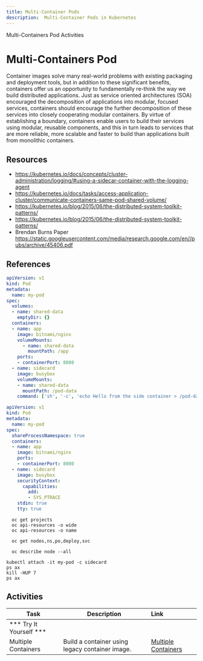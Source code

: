 ```yaml
---
title: Multi-Container Pods
description:  Multi-Container Pods in Kubernetes
---
```


<AnchorLinks>
  <AnchorLink>Multi-Containers Pod</AnchorLink>
  <AnchorLink>Activities</AnchorLink>
</AnchorLinks>

# Multi-Containers Pod

Container images solve many real-world problems with existing packaging and deployment tools, but in addition to these significant benefits, containers offer us an opportunity to fundamentally re-think the way we build distributed applications. Just as service oriented architectures (SOA) encouraged the decomposition of applications into modular, focused services, containers should encourage the further decomposition of these services into closely cooperating modular containers.  By virtue of establishing a boundary, containers enable users to build their services using modular, reusable components, and this in turn leads to services that are more reliable, more scalable and faster to build than applications built from monolithic containers.

## Resources
- https://kubernetes.io/docs/concepts/cluster-administration/logging/#using-a-sidecar-container-with-the-logging-agent
- https://kubernetes.io/docs/tasks/access-application-cluster/communicate-containers-same-pod-shared-volume/
- https://kubernetes.io/blog/2015/06/the-distributed-system-toolkit-patterns/
- https://kubernetes.io/blog/2015/06/the-distributed-system-toolkit-patterns/
- Brendan Burns Paper https://static.googleusercontent.com/media/research.google.com/en//pubs/archive/45406.pdf


## References

```yaml
apiVersion: v1
kind: Pod
metadata:
  name: my-pod
spec:
  volumes:
  - name: shared-data
    emptyDir: {}
  containers:
  - name: app
    image: bitnami/nginx
    volumeMounts:
      - name: shared-data
        mountPath: /app
    ports:
    - containerPort: 8080
  - name: sidecard
    image: busybox
    volumeMounts:
    - name: shared-data
      mountPath: /pod-data
    command: ['sh', '-c', 'echo Hello from the side container > /pod-data/index.html && sleep 3600']
```

```yaml
apiVersion: v1
kind: Pod
metadata:
  name: my-pod
spec:
  shareProcessNamespace: true
  containers:
  - name: app
    image: bitnami/nginx
    ports:
    - containerPort: 8080
  - name: sidecard
    image: busybox
    securityContext:
      capabilities:
        add:
        - SYS_PTRACE
    stdin: true
    tty: true
```
<Tabs>
<Tab label="OpenShift">

```
  oc get projects
  oc api-resources -o wide
  oc api-resources -o name

  oc get nodes,ns,po,deploy,svc

  oc describe node --all
  ```

</Tab>

<Tab label="IKS">

```
kubectl attach -it my-pod -c sidecard
ps ax
kill -HUP 7
ps ax
```

</Tab>

</Tabs>

## Activities

| Task                            | Description         | Link        |
| --------------------------------| ------------------  |:----------- |
| *** Try It Yourself ***                         |         |         |   
| Multiple Containers | Build a container using legacy container image.| [Multiple Containers](../activities/labs/lab3) |
